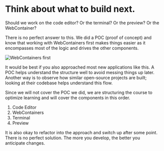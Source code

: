 
# Think about what to build next.

Should we work on the code editor? Or the terminal? Or the preview? Or the WebContainer?

There is no perfect answer to this. We did a POC (proof of concept) and know that working with WebContainers first makes things easier as it encompasses most of the logic and drives the other components.

![WebContainers first](./assets/thinking-on-what-to-build-next-1.png)

It would be best if you also approached most new applications like this. A POC helps understand the structure well to avoid messing things up later. Another way is to observe how similar open-source projects are built; looking at their codebase helps understand this flow.

Since we will not cover the POC we did, we are structuring the course to optimize learning and will cover the components in this order.

1. Code Editor
2. WebContainers
3. Terminal
4. Preview

<Callout>
  It is also okay to refactor into the approach and switch up after some point.
  There is no perfect solution. The more you develop, the better you anticipate
  changes.
</Callout>

